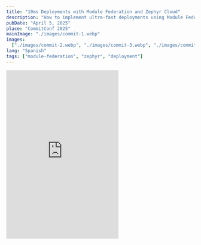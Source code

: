 ```yaml
---
title: "10ms Deployments with Module Federation and Zephyr Cloud"
description: "How to implement ultra-fast deployments using Module Federation and Zephyr Cloud for modern web applications."
pubDate: "April 5, 2025"
place: "CommitConf 2025"
mainImage: "./images/commit-1.webp"
images:
  ["./images/commit-2.webp", "./images/commit-3.webp", "./images/commit-4.webp"]
lang: "Spanish"
tags: ["module-federation", "zephyr", "deployment"]
---
```


<iframe
  class="w-full"
  height="450"
  src="https://www.youtube.com/embed/Sv16bA3ISX8?si=sdalMQYNKRXgIaw9"
  title="YouTube video player"
  frameborder="0"
  allow="accelerometer; autoplay; clipboard-write; encrypted-media; gyroscope; picture-in-picture; web-share"
  referrerpolicy="strict-origin-when-cross-origin"
  allowfullscreen
></iframe>
